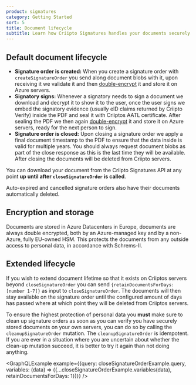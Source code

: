 ```yaml
---
product: signatures
category: Getting Started
sort: 5
title: Document lifecycle
subtitle: Learn how Criipto Signatures handles your documents securely and safely.
---
```


## Default document lifecycle

- **Signature order is created:** When you create a signature order with `createSignatureOrder` you send along document blobs with it,
upon receiving it we validate it and then [double-encrypt](#encryption-and-storage) it and store it on Azure servers.
- **Signatory signs:** Whenever a signatory needs to sign a document we download and decrypt it to show it to the user,
once the user signs we embed the signatory evidence (usually eID claims returned by Criipto Verify) inside the PDF and seal it with Criiptos AATL certificate.
After sealing the PDF we then again [double-encrypt](#encryption-and-storage) it and store it on Azure servers, ready for the next person to sign.
- **Signature order is closed:** Upon closing a signature order we apply a final document timestamp to the PDF to ensure that the data inside is valid for multiple years.
You should always request document blobs as part of the close response as this is the last time they will be available. After closing the documents will be deleted from Criipto servers.

You can download your document from the Criipto Signatures API at any point **up until after `closeSignatureOrder` is called**.

Auto-expired and cancelled signature orders also have their documents automatically deleted.

## Encryption and storage

Documents are stored in Azure Datacenters in Europe, documents are always double encrypted, both by an Azure-managed key and by a non-Azure, fully EU-owned HSM.
This protects the documents from any outside access to personal data, in accordance with Schrems-II.

## Extended lifecycle

If you wish to extend document lifetime so that it exists on Criiptos servers beyond `closeSignatureOrder` you can send `{retainDocumentsForDays: [number 1-7]}` as input to `closeSignatureOrder`.
The documents will then stay available on the signature order until the configured amount of days has passed where at which point they will be deleted from Criiptos servers.

To ensure the highest protection of personal data you **must** make sure to clean up signature orders as soon as you can verify you have securely stored documents on your own servers, you can do so by calling the `cleanupSignatureOrder` mutation.
The `cleanupSignatureOrder` is idempotent. If you are ever in a situation where you are uncertain about whether the clean-up mutation succeed, it is better to try it again than not doing anything.


<GraphQLExample example={{query: closeSignatureOrderExample.query, variables: (data) => ({...closeSignatureOrderExample.variables(data), retainDocumentsForDays: 1})}} />
